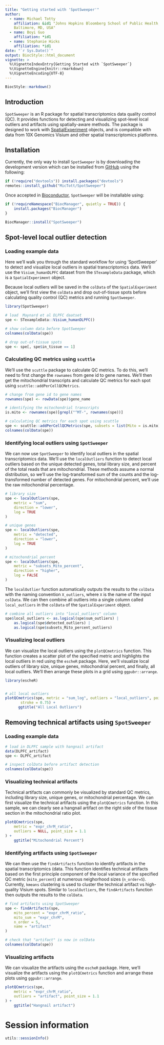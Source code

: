 ```yaml
---
title: "Getting started with 'SpotSweeper'"
author: 
  - name: Michael Totty
    affiliation: &id1 "Johns Hopkins Bloomberg School of Public Health, 
    Baltimore, MD, USA"
  - name: Boyi Guo
    affiliation: *id1
  - name: Stephanie Hicks
    affiliation: *id1
date: "`r Sys.Date()`"
output: BiocStyle::html_document
vignette: >
  %\VignetteIndexEntry{Getting Started with `SpotSweeper`}
  %\VignetteEngine{knitr::rmarkdown}
  %\VignetteEncoding{UTF-8}
---
```



```r
BiocStyle::markdown()
```




## Introduction

`SpotSweeper` is an R package for spatial transcriptomics data quality control 
(QC). It provides functions for detecting and visualizing spot-level local 
outliers and artifacts using spatially-aware methods. The package is designed 
to work with [SpatialExperiment](https://github.com/drighelli/SpatialExperiment)
objects, and is compatible with data from 10X Genomics Visium and other spatial 
transcriptomics platforms.

## Installation

Currently, the only way to install `SpotSweeper` is by downloading the 
development version which can be installed from 
[GitHub](https://github.com/MicTott/SpotSweeper) using the following: 

```r
if (!require("devtools")) install.packages("devtools")
remotes::install_github("MicTott/SpotSweeper")
```

Once accepted in [Bioconductor](http://bioconductor.org/), `SpotSweeper` will be
installable using:

```r
if (!requireNamespace("BiocManager", quietly = TRUE)) {
    install.packages("BiocManager")
}

BiocManager::install("SpotSweeper")
```

## Spot-level local outlier detection

### Loading example data

Here we'll walk you through the standard workflow for using 'SpotSweeper' to 
detect and visualize local outliers in spatial transcriptomics data. We'll use 
the `Visium_humanDLPFC` dataset from the `STexampleData` package, which is a 
`SpatialExperiment` object.

Because local outliers will be saved in the `colData` of the `SpatialExperiment`
object, we'll first view the `colData` and drop out-of-tissue spots before 
calculating quality control (QC) metrics and running `SpotSweeper`. 


```r
library(SpotSweeper)

# load  Maynard et al DLPFC daatset
spe <- STexampleData::Visium_humanDLPFC()

# show column data before SpotSweeper
colnames(colData(spe))

# drop out-of-tissue spots
spe <- spe[, spe$in_tissue == 1]
```

### Calculating QC metrics using `scuttle`

We'll use the `scuttle` package to calculate QC metrics. To do this, we'll need 
to first change the `rownames` from gene id to gene names. We'll then get the 
mitochondrial transcripts and calculate QC metrics for each spot using 
`scuttle::addPerCellQCMetrics`.

```r
# change from gene id to gene names
rownames(spe) <- rowData(spe)$gene_name

# identifying the mitochondrial transcripts
is.mito <- rownames(spe)[grepl("^MT-", rownames(spe))]

# calculating QC metrics for each spot using scuttle
spe <- scuttle::addPerCellQCMetrics(spe, subsets = list(Mito = is.mito))
colnames(colData(spe))
```


### Identifying local outliers using `SpotSweeper`


We can now use `SpotSweeper` to identify local outliers in the spatial 
transcriptomics data. We'll use the `localOutliers` function to detect local 
outliers based on the unique detected genes, total library size, and percent of 
the total reads that are mitochondrial. These methods assume a normal 
distribution, so we'll use the log-transformed sum of the counts and the 
log-transformed number of detected genes. For mitochondrial percent, we'll use 
the raw mitochondrial percentage. 

```r
# library size
spe <- localOutliers(spe,
    metric = "sum",
    direction = "lower",
    log = TRUE
)

# unique genes
spe <- localOutliers(spe,
    metric = "detected",
    direction = "lower",
    log = TRUE
)

# mitochondrial percent
spe <- localOutliers(spe,
    metric = "subsets_Mito_percent",
    direction = "higher",
    log = FALSE
)
```

The `localOutlier` function automatically outputs the results to the `colData` 
with the naming convention `X_outliers`, where `X` is the name of the input 
`colData`. We can then combine all outliers into a single column called 
`local_outliers` in the `colData` of the `SpatialExperiment` object.

```r
# combine all outliers into "local_outliers" column
spe$local_outliers <- as.logical(spe$sum_outliers) |
    as.logical(spe$detected_outliers) |
    as.logical(spe$subsets_Mito_percent_outliers)
```

### Visualizing local outliers

We can visualize the local outliers using the `plotQCmetrics` function. This 
function creates a scatter plot of the specified metric and highlights the 
local outliers in red using the `escheR` package. Here, we'll visualize local 
outliers of library size, unique genes, mitochondrial percent, and finally, all
local outliers. We'll then arrange these plots in a grid using 
`ggpubr::arrange`.

```r
library(escheR)


# all local outliers
plotQCmetrics(spe, metric = "sum_log", outliers = "local_outliers", point_size = 1.1, 
       stroke = 0.75) +
      ggtitle("All Local Outliers")

```


## Removing technical artifacts using `SpotSweeper`

### Loading example data

```r
# load in DLPFC sample with hangnail artifact
data(DLPFC_artifact)
spe <- DLPFC_artifact

# inspect colData before artifact detection
colnames(colData(spe))
```


### Visualizing technical artifacts

Technical artifacts can commonly be visualized by standard QC metrics, including
library size, unique genes, or mitochondrial percentage. We can first visualize
the technical artifacts using the `plotQCmetrics` function. In this sample, we can 
clearly see a hangnail artifact on the right side of the tissue section
in the mitochondrial ratio plot.

```r

plotQCmetrics(spe,
    metric = "expr_chrM_ratio",
    outliers = NULL, point_size = 1.1
) +
    ggtitle("Mitochondrial Percent")

```

### Identifying artifacts using `SpotSweeper`

We can then use the `findArtifacts` function to identify artifacts in the 
spatial transcriptomics (data. This function identifies technical artifacts 
based on the first principle component of the local variance of the specified QC
metric (`mito_percent`) at numerous neighorhood sizes (`n_order=5`). Currently,
`kmeans` clustering is used to cluster the technical artifact vs high-quality 
Visium spots. Similar to `localOutliers`, the `findArtifacts` function then
outputs the results to the `colData`.

```r
# find artifacts using SpotSweeper
spe <- findArtifacts(spe,
    mito_percent = "expr_chrM_ratio",
    mito_sum = "expr_chrM",
    n_order = 5,
    name = "artifact"
)

# check that "artifact" is now in colData
colnames(colData(spe))
```


### Visualizing artifacts

We can visualize the artifacts using the `escheR` package. Here, we'll visualize
the artifacts using the `plotQCmetrics` function and arrange these plots using 
`ggpubr::arrange`.

```r
plotQCmetrics(spe,
    metric = "expr_chrM_ratio",
    outliers = "artifact", point_size = 1.1
) +
    ggtitle("Hangnail artifact")
```
# Session information

```r
utils::sessionInfo()
```
